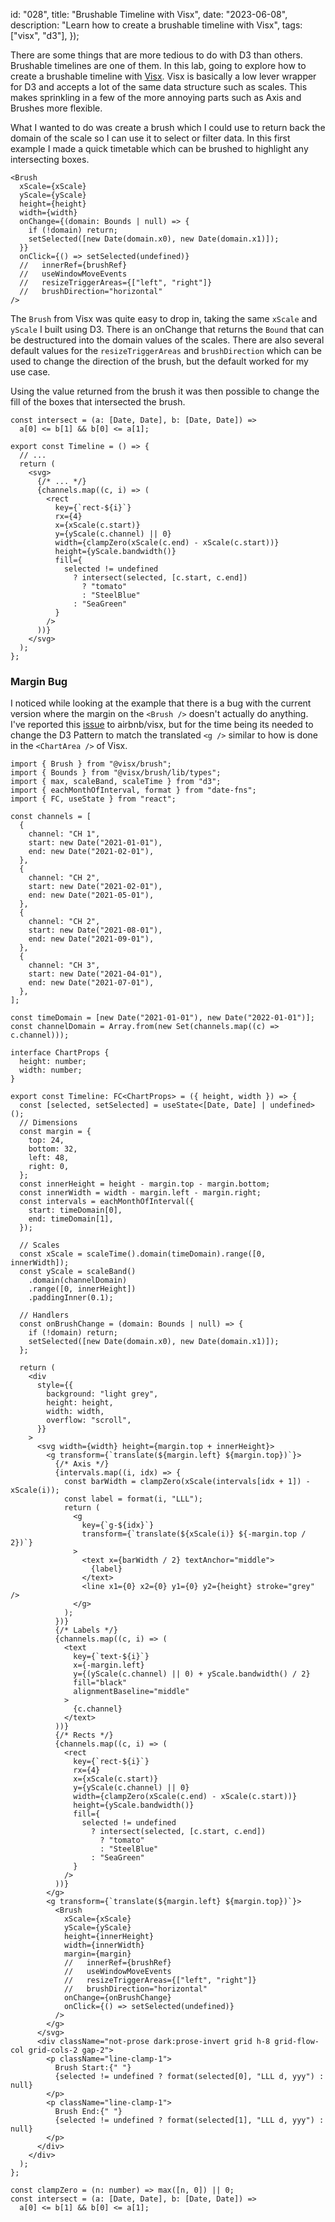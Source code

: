   id: "028",
  title: "Brushable Timeline with Visx",
  date: "2023-06-08",
  description: "Learn how to create a brushable timeline with Visx",
  tags: ["visx", "d3"],
});

There are some things that are more tedious to do with D3 than others. Brushable
timelines are one of them. In this lab, going to explore how to create a
brushable timeline with [Visx](https://airbnb.io/visx). Visx is basically a low
lever wrapper for D3 and accepts a lot of the same data structure such as
scales. This makes sprinkling in a few of the more annoying parts such as Axis
and Brushes more flexible.

What I wanted to do was create a brush which I could use to return back the
domain of the scale so I can use it to select or filter data. In this first
example I made a quick timetable which can be brushed to highlight any
intersecting boxes.

```tsx
<Brush
  xScale={xScale}
  yScale={yScale}
  height={height}
  width={width}
  onChange={(domain: Bounds | null) => {
    if (!domain) return;
    setSelected([new Date(domain.x0), new Date(domain.x1)]);
  }}
  onClick={() => setSelected(undefined)}
  //   innerRef={brushRef}
  //   useWindowMoveEvents
  //   resizeTriggerAreas={["left", "right"]}
  //   brushDirection="horizontal"
/>
```

The `Brush` from Visx was quite easy to drop in, taking the same `xScale` and
`yScale` I built using D3. There is an onChange that returns the `Bound` that
can be destructured into the domain values of the scales. There are also several
default values for the `resizeTriggerAreas` and `brushDirection` which can be
used to change the direction of the brush, but the default worked for my use
case.

Using the value returned from the brush it was then possible to change the fill
of the boxes that intersected the brush.

```tsx {1-2, 18-22}
const intersect = (a: [Date, Date], b: [Date, Date]) =>
  a[0] <= b[1] && b[0] <= a[1];

export const Timeline = () => {
  // ...
  return (
    <svg>
      {/* ... */}
      {channels.map((c, i) => (
        <rect
          key={`rect-${i}`}
          rx={4}
          x={xScale(c.start)}
          y={yScale(c.channel) || 0}
          width={clampZero(xScale(c.end) - xScale(c.start))}
          height={yScale.bandwidth()}
          fill={
            selected != undefined
              ? intersect(selected, [c.start, c.end])
                ? "tomato"
                : "SteelBlue"
              : "SeaGreen"
          }
        />
      ))}
    </svg>
  );
};
```

### Margin Bug

I noticed while looking at the example that there is a bug with the current
version where the margin on the `<Brush />` doesn't actually do anything. I've
reported this [issue](https://github.com/airbnb/visx/issues/1711) to
airbnb/visx, but for the time being its needed to change the D3 Pattern to match
the translated `<g />` similar to how is done in the `<ChartArea />` of Visx.

```tsx
import { Brush } from "@visx/brush";
import { Bounds } from "@visx/brush/lib/types";
import { max, scaleBand, scaleTime } from "d3";
import { eachMonthOfInterval, format } from "date-fns";
import { FC, useState } from "react";

const channels = [
  {
    channel: "CH 1",
    start: new Date("2021-01-01"),
    end: new Date("2021-02-01"),
  },
  {
    channel: "CH 2",
    start: new Date("2021-02-01"),
    end: new Date("2021-05-01"),
  },
  {
    channel: "CH 2",
    start: new Date("2021-08-01"),
    end: new Date("2021-09-01"),
  },
  {
    channel: "CH 3",
    start: new Date("2021-04-01"),
    end: new Date("2021-07-01"),
  },
];

const timeDomain = [new Date("2021-01-01"), new Date("2022-01-01")];
const channelDomain = Array.from(new Set(channels.map((c) => c.channel)));

interface ChartProps {
  height: number;
  width: number;
}

export const Timeline: FC<ChartProps> = ({ height, width }) => {
  const [selected, setSelected] = useState<[Date, Date] | undefined>();
  // Dimensions
  const margin = {
    top: 24,
    bottom: 32,
    left: 48,
    right: 0,
  };
  const innerHeight = height - margin.top - margin.bottom;
  const innerWidth = width - margin.left - margin.right;
  const intervals = eachMonthOfInterval({
    start: timeDomain[0],
    end: timeDomain[1],
  });

  // Scales
  const xScale = scaleTime().domain(timeDomain).range([0, innerWidth]);
  const yScale = scaleBand()
    .domain(channelDomain)
    .range([0, innerHeight])
    .paddingInner(0.1);

  // Handlers
  const onBrushChange = (domain: Bounds | null) => {
    if (!domain) return;
    setSelected([new Date(domain.x0), new Date(domain.x1)]);
  };

  return (
    <div
      style={{
        background: "light grey",
        height: height,
        width: width,
        overflow: "scroll",
      }}
    >
      <svg width={width} height={margin.top + innerHeight}>
        <g transform={`translate(${margin.left} ${margin.top})`}>
          {/* Axis */}
          {intervals.map((i, idx) => {
            const barWidth = clampZero(xScale(intervals[idx + 1]) - xScale(i));
            const label = format(i, "LLL");
            return (
              <g
                key={`g-${idx}`}
                transform={`translate(${xScale(i)} ${-margin.top / 2})`}
              >
                <text x={barWidth / 2} textAnchor="middle">
                  {label}
                </text>
                <line x1={0} x2={0} y1={0} y2={height} stroke="grey" />
              </g>
            );
          })}
          {/* Labels */}
          {channels.map((c, i) => (
            <text
              key={`text-${i}`}
              x={-margin.left}
              y={(yScale(c.channel) || 0) + yScale.bandwidth() / 2}
              fill="black"
              alignmentBaseline="middle"
            >
              {c.channel}
            </text>
          ))}
          {/* Rects */}
          {channels.map((c, i) => (
            <rect
              key={`rect-${i}`}
              rx={4}
              x={xScale(c.start)}
              y={yScale(c.channel) || 0}
              width={clampZero(xScale(c.end) - xScale(c.start))}
              height={yScale.bandwidth()}
              fill={
                selected != undefined
                  ? intersect(selected, [c.start, c.end])
                    ? "tomato"
                    : "SteelBlue"
                  : "SeaGreen"
              }
            />
          ))}
        </g>
        <g transform={`translate(${margin.left} ${margin.top})`}>
          <Brush
            xScale={xScale}
            yScale={yScale}
            height={innerHeight}
            width={innerWidth}
            margin={margin}
            //   innerRef={brushRef}
            //   useWindowMoveEvents
            //   resizeTriggerAreas={["left", "right"]}
            //   brushDirection="horizontal"
            onChange={onBrushChange}
            onClick={() => setSelected(undefined)}
          />
        </g>
      </svg>
      <div className="not-prose dark:prose-invert grid h-8 grid-flow-col grid-cols-2 gap-2">
        <p className="line-clamp-1">
          Brush Start:{" "}
          {selected != undefined ? format(selected[0], "LLL d, yyy") : null}
        </p>
        <p className="line-clamp-1">
          Brush End:{" "}
          {selected != undefined ? format(selected[1], "LLL d, yyy") : null}
        </p>
      </div>
    </div>
  );
};

const clampZero = (n: number) => max([n, 0]) || 0;
const intersect = (a: [Date, Date], b: [Date, Date]) =>
  a[0] <= b[1] && b[0] <= a[1];
```
